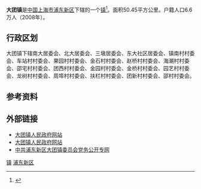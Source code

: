 {{expert|time=2019-07-08T10:12:59+00:00}}
{{no footnotes|time=2019-07-08T10:12:59+00:00}}
{{中国乡级行政区
|景观照片文件名 = Xuzhichao Zhai.JPG
|景观照片描述 = 徐志超宅
|汉语拼音 = 
|其他语言 = 
|其他语言名称 = 
|旧称 = 
|地名出处 = 
|位置图文件名 = 
|位置图描述 = 
|自定义图片 = 
|建置时间 = 1929年
|领导职位 = 镇长
|领导名称 = 董军
|政府驻地 = 浦东新区大团镇南芦公路899号
|毗邻 = 
|总面积 = 50.45平方公里
|总人口 = 
|户籍人口 = 6.6万人
|户籍人口年份 = 2008年
|常住人口 = 
|常住人口年份 = 
|人口密度 = 
|GDP = 
|邮政编码 = 201311
|电话区号 = 21
|官方网站 = http://www.datuan.gov.cn/ 
|网站名称 = 大团
|31/01/15/134/000}}

'''大团镇'''是[[中国|中国]][[上海市|上海市]][[浦东新区|浦东新区]]下辖的一个[[行政建制镇|镇]]<ref>{{PRC admin/ref sgc|{{PRC admin/parent|31/01/15/134/000}}}}</ref>。面积50.45平方公里。户籍人口6.6万人（2008年）。

== 行政区划 ==
大团镇下辖南大居委会、北大居委会、三墩居委会、东大社区居委会、镇南村村委会、车站村村委会、果园村村委会、金石村村委会、赵桥村村委会、海潮村村委会、邵宅村村委会、团西村村委会、金园村村委会、金桥村村委会、园艺村村委会、龙树村村委会、周埠村村委会、扶栏村村委会、团新村村委会、邵村村委会。

== 参考资料 ==
{{reflist}}

== 外部链接 ==
* [https://web.archive.org/web/20131023122103/http://datuan.pudong.gov.cn/portal/index/index.htm 大团镇人民政府网站]
* [https://web.archive.org/web/20130518063237/http://datuan.gov.cn/ 大团镇人民政府网站]
* [https://web.archive.org/web/20131029193830/http://www.dtdwgk.gov.cn/ 中共浦东新区大团镇委员会党务公开专网]

{{上海行政区划小作品}}
{{浦东新区行政区划}}
{{上海市历史文化风貌区}}

[[Category:浦东新区行政区划|镇]]
[[Category:上海乡镇|浦东新区]]